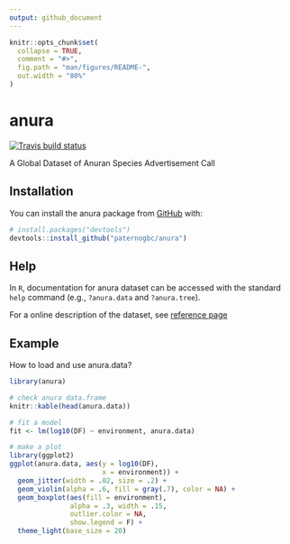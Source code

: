 ```yaml
---
output: github_document
---
```


<!-- README.md is generated from README.Rmd. Please edit that file -->

```r
knitr::opts_chunk$set(
  collapse = TRUE,
  comment = "#>",
  fig.path = "man/figures/README-",
  out.width = "80%"
)
```
# anura

<!-- badges: start -->
 [![Travis build status](https://travis-ci.org/paternogbc/anura.svg?branch=master)](https://travis-ci.org/paternogbc/anura)
<!-- badges: end -->

A Global Dataset of Anuran Species Advertisement Call

## Installation

You can install the anura package from [GitHub](https://github.com/) with:

``` r
# install.packages("devtools")
devtools::install_github("paternogbc/anura")
```

## Help

In `R`, documentation for anura dataset can be accessed with the standard `help`
command (e.g., `?anura.data` and `?anura.tree`).

For a online description of the dataset, see [reference page](https://paternogbc.github.io/anura/reference/index.html)

## Example

How to load and use anura.data?

```r
library(anura)

# check anura data.frame
knitr::kable(head(anura.data))

# fit a model
fit <- lm(log10(DF) ~ environment, anura.data)

# make a plot
library(ggplot2)
ggplot(anura.data, aes(y = log10(DF), 
                       x = environment)) +
  geom_jitter(width = .02, size = .2) +
  geom_violin(alpha = .6, fill = gray(.7), color = NA) +
  geom_boxplot(aes(fill = environment),
               alpha = .3, width = .15,
               outlier.color = NA,
               show.legend = F) +
  theme_light(base_size = 20)
```

